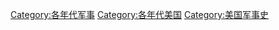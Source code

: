 [[Category:各年代军事|Category:各年代军事]]
[[Category:各年代美国|Category:各年代美国]]
[[Category:美国军事史|Category:美国军事史]]